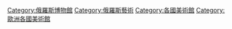 {{Commonscat|Art museums in Russia}}

[[Category:俄羅斯博物館|Category:俄羅斯博物館]]
[[Category:俄羅斯藝術|Category:俄羅斯藝術]]
[[Category:各國美術館|Category:各國美術館]]
[[Category:歐洲各國美術館|Category:歐洲各國美術館]]